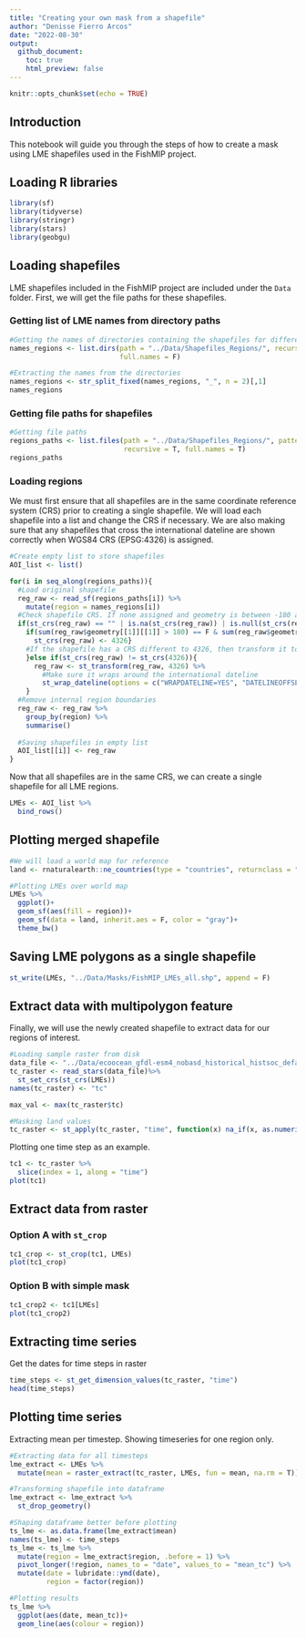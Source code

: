 ```yaml
---
title: "Creating your own mask from a shapefile"
author: "Denisse Fierro Arcos"
date: "2022-08-30"
output: 
  github_document:
    toc: true
    html_preview: false
---
```


```r
knitr::opts_chunk$set(echo = TRUE)
```

## Introduction

This notebook will guide you through the steps of how to create a mask using LME shapefiles used in the FishMIP project.

## Loading R libraries

```r
library(sf)
library(tidyverse)
library(stringr)
library(stars)
library(geobgu)
```

## Loading shapefiles

LME shapefiles included in the FishMIP project are included under the `Data` folder. First, we will get the file paths for these shapefiles.

### Getting list of LME names from directory paths

```r
#Getting the names of directories containing the shapefiles for different regions of interest
names_regions <- list.dirs(path = "../Data/Shapefiles_Regions/", recursive = F, 
                           full.names = F)

#Extracting the names from the directories
names_regions <- str_split_fixed(names_regions, "_", n = 2)[,1]
names_regions
```

### Getting file paths for shapefiles

```r
#Getting file paths
regions_paths <- list.files(path = "../Data/Shapefiles_Regions/", pattern = ".shp$", 
                            recursive = T, full.names = T)
regions_paths
```

### Loading regions

We must first ensure that all shapefiles are in the same coordinate reference system (CRS) prior to creating a single shapefile. We will load each shapefile into a list and change the CRS if necessary. We are also making sure that any shapefiles that cross the international dateline are shown correctly when WGS84 CRS (EPSG:4326) is assigned.

```r
#Create empty list to store shapefiles
AOI_list <- list()

for(i in seq_along(regions_paths)){
  #Load original shapefile
  reg_raw <- read_sf(regions_paths[i]) %>%
    mutate(region = names_regions[i])
  #Check shapefile CRS. If none assigned and geometry is between -180 and +180, then assign WGS84
  if(st_crs(reg_raw) == "" | is.na(st_crs(reg_raw)) | is.null(st_crs(reg_raw))){
    if(sum(reg_raw$geometry[[1]][[1]] > 180) == F & sum(reg_raw$geometry[[1]][[1]] < -180) == F){
      st_crs(reg_raw) <- 4326}
    #If the shapefile has a CRS different to 4326, then transform it to WGS84
    }else if(st_crs(reg_raw) != st_crs(4326)){
      reg_raw <- st_transform(reg_raw, 4326) %>% 
        #Make sure it wraps around the international dateline
        st_wrap_dateline(options = c("WRAPDATELINE=YES", "DATELINEOFFSET=180"))
    }
  #Remove internal region boundaries
  reg_raw <- reg_raw %>% 
    group_by(region) %>% 
    summarise()
  
  #Saving shapefiles in empty list
  AOI_list[[i]] <- reg_raw
}
```
Now that all shapefiles are in the same CRS, we can create a single shapefile for all LME regions.

```r
LMEs <- AOI_list %>% 
  bind_rows()
```

## Plotting merged shapefile
```r
#We will load a world map for reference
land <- rnaturalearth::ne_countries(type = "countries", returnclass = "sf")

#Plotting LMEs over world map
LMEs %>% 
  ggplot()+
  geom_sf(aes(fill = region))+
  geom_sf(data = land, inherit.aes = F, color = "gray")+
  theme_bw()
```
## Saving LME polygons as a single shapefile
```r
st_write(LMEs, "../Data/Masks/FishMIP_LMEs_all.shp", append = F)
```

## Extract data with multipolygon feature
Finally, we will use the newly created shapefile to extract data for our regions of interest.

```r
#Loading sample raster from disk
data_file <- "../Data/ecoocean_gfdl-esm4_nobasd_historical_histsoc_default_tc_global_monthly_1950_2014.nc"
tc_raster <- read_stars(data_file)%>% 
  st_set_crs(st_crs(LMEs))
names(tc_raster) <- "tc"

max_val <- max(tc_raster$tc)

#Masking land values
tc_raster <- st_apply(tc_raster, "time", function(x) na_if(x, as.numeric(max_val)))
```

Plotting one time step as an example.

```r
tc1 <- tc_raster %>%
  slice(index = 1, along = "time")
plot(tc1)
```


## Extract data from raster

### Option A with `st_crop`
```r
tc1_crop <- st_crop(tc1, LMEs)
plot(tc1_crop)
```

### Option B with simple mask
```r
tc1_crop2 <- tc1[LMEs]
plot(tc1_crop2)
```

## Extracting time series
Get the dates for time steps in raster
```r
time_steps <- st_get_dimension_values(tc_raster, "time")
head(time_steps)
```
## Plotting time series
Extracting mean per timestep. Showing timeseries for one region only.

```r
#Extracting data for all timesteps
lme_extract <- LMEs %>% 
  mutate(mean = raster_extract(tc_raster, LMEs, fun = mean, na.rm = T))

#Transforming shapefile into dataframe
lme_extract <- lme_extract %>% 
  st_drop_geometry()

#Shaping dataframe better before plotting
ts_lme <- as.data.frame(lme_extract$mean)
names(ts_lme) <- time_steps
ts_lme <- ts_lme %>% 
  mutate(region = lme_extract$region, .before = 1) %>% 
  pivot_longer(!region, names_to = "date", values_to = "mean_tc") %>% 
  mutate(date = lubridate::ymd(date),
         region = factor(region))

#Plotting results
ts_lme %>%  
  ggplot(aes(date, mean_tc))+
  geom_line(aes(colour = region))
```


